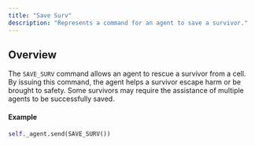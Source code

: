 ```yaml
---
title: "Save Surv"
description: "Represents a command for an agent to save a survivor."
---
```


## Overview

The `SAVE_SURV` command allows an agent to rescue a survivor from a cell.
By issuing this command, the agent helps a survivor escape harm or be
brought to safety. Some survivors may require the assistance of multiple agents
to be successfully saved.

#### Example

```py
self._agent.send(SAVE_SURV())
```
